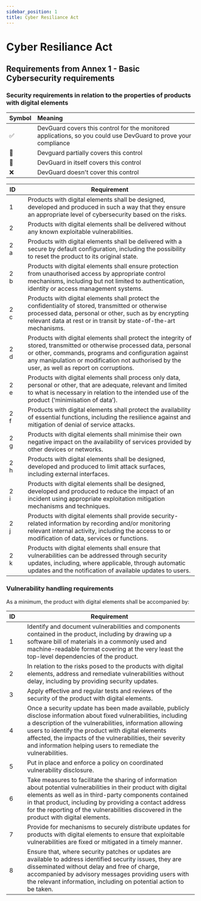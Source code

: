 ```yaml
---
sidebar_position: 1
title: Cyber Resiliance Act
---
```


# Cyber Resiliance Act

## Requirements from Annex 1 - Basic Cybersecurity requirements

### Security requirements in relation to the properties of products with digital elements

| Symbol | Meaning |
| :----- | :---- |
| ✅ | DevGuard covers this control for the monitored applications, so you could use DevGuard to prove your compliance |
| 🔵 | Devguard partially covers this control |
| 🍋 | DevGuard in itself covers this control |
| ❌ | DevGuard doesn't cover this control |np

| ID  |       | Requirement                                                                                                                                                                                |
|-----|-------|--------------------------------------------------------------------------------------------------------------------------------------------------------------------------------------------|
| 1   |       | Products with digital elements shall be designed, developed and produced in such a way that they ensure an appropriate level of cybersecurity based on the risks.                         |
| 2   |       | Products with digital elements shall be delivered without any known exploitable vulnerabilities.                                                                                          |
| 2 a  |       | Products with digital elements shall be delivered with a secure by default configuration, including the possibility to reset the product to its original state.                            |
| 2 b  |       | Products with digital elements shall ensure protection from unauthorised access by appropriate control mechanisms, including but not limited to authentication, identity or access management systems. |
| 2 c  |       | Products with digital elements shall protect the confidentiality of stored, transmitted or otherwise processed data, personal or other, such as by encrypting relevant data at rest or in transit by state-of-the-art mechanisms. |
| 2 d  |       | Products with digital elements shall protect the integrity of stored, transmitted or otherwise processed data, personal or other, commands, programs and configuration against any manipulation or modification not authorised by the user, as well as report on corruptions. |
| 2 e  |       | Products with digital elements shall process only data, personal or other, that are adequate, relevant and limited to what is necessary in relation to the intended use of the product (‘minimisation of data’). |
| 2 f  |       | Products with digital elements shall protect the availability of essential functions, including the resilience against and mitigation of denial of service attacks.                       |
| 2 g  |       | Products with digital elements shall minimise their own negative impact on the availability of services provided by other devices or networks.                                             |
| 2 h  |       | Products with digital elements shall be designed, developed and produced to limit attack surfaces, including external interfaces.                                                           |
| 2 i  |       | Products with digital elements shall be designed, developed and produced to reduce the impact of an incident using appropriate exploitation mitigation mechanisms and techniques.           |
| 2 j  |       | Products with digital elements shall provide security-related information by recording and/or monitoring relevant internal activity, including the access to or modification of data, services or functions. |
| 2 k  |       | Products with digital elements shall ensure that vulnerabilities can be addressed through security updates, including, where applicable, through automatic updates and the notification of available updates to users. |


### Vulnerability handling requirements

As a minimum, the product with digital elements shall be accompanied by:

| ID  |       | Requirement                                                                                                                                                                   |
|-----|-------|-------------------------------------------------------------------------------------------------------------------------------------------------------------------------------|
| 1   |       | Identify and document vulnerabilities and components contained in the product, including by drawing up a software bill of materials in a commonly used and machine-readable format covering at the very least the top-level dependencies of the product. |
| 2   |       | In relation to the risks posed to the products with digital elements, address and remediate vulnerabilities without delay, including by providing security updates.              |
| 3   |       | Apply effective and regular tests and reviews of the security of the product with digital elements.                                                                           |
| 4   |       | Once a security update has been made available, publicly disclose information about fixed vulnerabilities, including a description of the vulnerabilities, information allowing users to identify the product with digital elements affected, the impacts of the vulnerabilities, their severity and information helping users to remediate the vulnerabilities. |
| 5   |       | Put in place and enforce a policy on coordinated vulnerability disclosure.                                                                                                    |
| 6   |       | Take measures to facilitate the sharing of information about potential vulnerabilities in their product with digital elements as well as in third-party components contained in that product, including by providing a contact address for the reporting of the vulnerabilities discovered in the product with digital elements. |
| 7   |       | Provide for mechanisms to securely distribute updates for products with digital elements to ensure that exploitable vulnerabilities are fixed or mitigated in a timely manner.  |
| 8   |       | Ensure that, where security patches or updates are available to address identified security issues, they are disseminated without delay and free of charge, accompanied by advisory messages providing users with the relevant information, including on potential action to be taken. |
